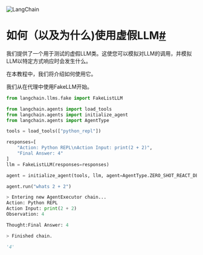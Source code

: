 

<Head>
  <script>
    {
      `(function() {
         var _hmt = _hmt || [];
(function() {
  var hm = document.createElement("script");
  hm.src = "https://hm.baidu.com/hm.js?e60fb290e204e04c5cb6f79b0ac1e697";
  var s = document.getElementsByTagName("script")[0]; 
  s.parentNode.insertBefore(hm, s);
})();
       })();`
    }
  </script>
</Head>

![LangChain](https://pica.zhimg.com/50/v2-56e8bbb52aa271012541c1fe1ceb11a2_r.gif)





如何（以及为什么)使用虚假LLM[#](#how-and-why-to-use-the-fake-llm "Permalink to this headline")
==================================================================================

我们提供了一个用于测试的虚假LLM类。这使您可以模拟对LLM的调用，并模拟LLM以特定方式响应时会发生什么。

在本教程中，我们将介绍如何使用它。

我们从在代理中使用FakeLLM开始。

```python
from langchain.llms.fake import FakeListLLM

```

```python
from langchain.agents import load_tools
from langchain.agents import initialize_agent
from langchain.agents import AgentType

```

```python
tools = load_tools(["python_repl"])

```

```python
responses=[
    "Action: Python REPL\nAction Input: print(2 + 2)",
    "Final Answer: 4"
]
llm = FakeListLLM(responses=responses)

```

```python
agent = initialize_agent(tools, llm, agent=AgentType.ZERO_SHOT_REACT_DESCRIPTION, verbose=True)

```

```python
agent.run("whats 2 + 2")

```

```python
> Entering new AgentExecutor chain...
Action: Python REPL
Action Input: print(2 + 2)
Observation: 4

Thought:Final Answer: 4

> Finished chain.

```

```python
'4'

```


